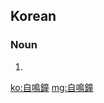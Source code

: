 ==Korean==
{{ko-hanjatab}}

===Noun===
{{ko-noun|hj|hangeul=자명종}}

# {{hanja form of|자명종|[[alarm clock]]}}

[[ko:自鳴鐘]]
[[mg:自鳴鐘]]